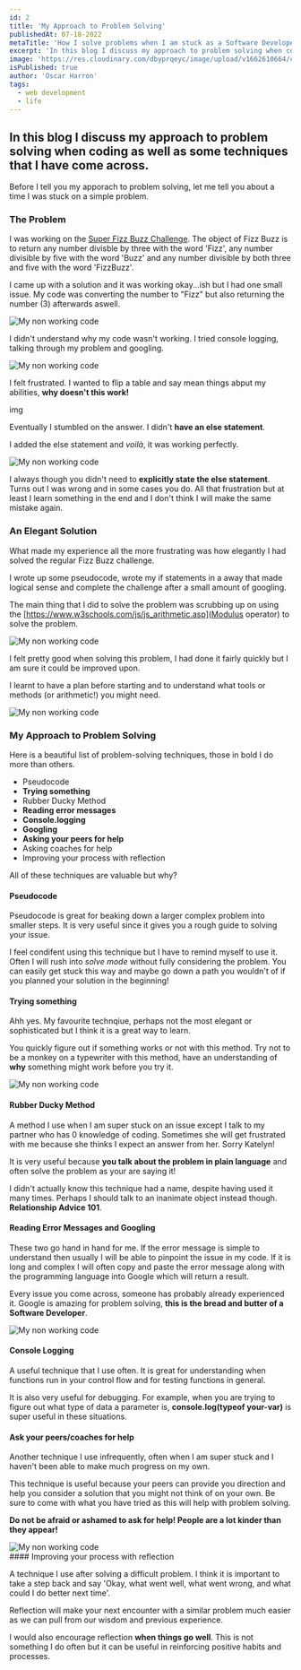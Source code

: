 ```yaml
---
id: 2
title: 'My Approach to Problem Solving'
publishedAt: 07-18-2022
metaTitle: 'How I solve problems when I am stuck as a Software Developer.'
excerpt: 'In this blog I discuss my approach to problem solving when coding as well as some techniques that I have come across.'
image: 'https://res.cloudinary.com/dbyprqeyc/image/upload/v1662610664/cld-sample-2.jpg'
isPublished: true
author: 'Oscar Harron'
tags:
  - web development
  - life
---
```


## In this blog I discuss my approach to problem solving when coding as well as some techniques that I have come across.

Before I tell you my apporach to problem solving, let me tell you about a time I was stuck on a simple problem.

### The Problem

I was working on the [Super Fizz Buzz Challenge](https://replit.com/@drenchoman/Super-FizzBuzz#index.js). The object of Fizz Buzz is to return any number divisble by three with the word 'Fizz', any number divisible by five with the word 'Buzz' and any number divisible by both three and five with the word 'FizzBuzz'.

I came up with a solution and it was working okay...ish but I had one small issue. My code was converting the number to "Fizz" but also returning the number (3) afterwards aswell.

<div className="inBlogImage">
  <Image
    src={'/../public/blogs/my-approach/problem.jpeg'}
    alt="My non working code"
    fill
    style={{ objectFit: 'contain' }}
    alt="The problem I was having"
  />
</div>

I didn't understand why my code wasn't working. I tried console logging, talking through my problem and googling.

<div className="inBlogImage">
  <Image
    src={'/../public/blogs/my-approach/nonworkingcode.jpeg'}
    alt="My non working code"
    fill
    style={{ objectFit: 'contain' }}
    alt="My nonworkingcode"
  />
</div>

I felt frustrated. I wanted to flip a table and say mean things abput my abilities, **why doesn't this work!**

img

Eventually I stumbled on the answer. I didn't **have an else statement**.

I added the else statement and _voilà_, it was working perfectly.

<div className="inBlogImage">
  <Image
    src={'/../public/blogs/my-approach/workingcode.jpeg'}
    alt="My non working code"
    fill
    style={{ objectFit: 'contain' }}
    alt="My nonworkingcode"
  />
</div>

I always though you didn't need to **explicitly state the else statement**. Turns out I was wrong and in some cases you do. All that frustration but at least I learn something in the end and I don't think I will make the same mistake again.

### An Elegant Solution

What made my experience all the more frustrating was how elegantly I had solved the regular Fizz Buzz challenge.

I wrote up some pseudocode, wrote my if statements in a away that made logical sense and complete the challenge after a small amount of googling.

The main thing that I did to solve the problem was scrubbing up on using the [https://www.w3schools.com/js/js_arithmetic.asp](Modulus operator) to solve the problem.

<div className="inBlogImage">
  <Image
    src={'/../public/blogs/my-approach/fizzbuzz.jpeg'}
    alt="My non working code"
    fill
    style={{ objectFit: 'contain' }}
    alt="My nonworkingcode"
  />
</div>

I felt pretty good when solving this problem, I had done it fairly quickly but I am sure it could be improved upon.

I learnt to have a plan before starting and to understand what tools or methods (or arithmetic!) you might need.

<div className="inBlogImage">
  <Image
    src={
      'https://images.unsplash.com/photo-1622566359362-539a508d6af5?ixlib=rb-1.2.1&ixid=MnwxMjA3fDB8MHxwaG90by1wYWdlfHx8fGVufDB8fHx8&auto=format&fit=crop&w=1470&q=80'
    }
    alt="My non working code"
    fill
    style={{ objectFit: 'contain' }}
    alt="My nonworkingcode"
  />
</div>

### My Approach to Problem Solving

Here is a beautiful list of problem-solving techniques, those in bold I do more than others.

- Pseudocode
- **Trying something**
- Rubber Ducky Method
- **Reading error messages**
- **Console.logging**
- **Googling**
- **Asking your peers for help**
- Asking coaches for help
- Improving your process with reflection

All of these techniques are valuable but why?

#### Pseudocode

Pseudocode is great for beaking down a larger complex problem into smaller steps. It is very useful since it gives you a rough guide to solving your issue.

I feel condifent using this technique but I have to remind myself to use it. Often I will rush into _solve mode_ without fully considering the problem. You can easily get stuck this way and maybe go down a path you wouldn't of if you planned your solution in the beginning!

#### Trying something

Ahh yes. My favourite technqiue, perhaps not the most elegant or sophisticated but I think it is a great way to learn.

You quickly figure out if something works or not with this method. Try not to be a monkey on a typewriter with this method, have an understanding of **why** something might work before you try it.

<div className="inBlogImageLarge">
  <Image
    src={
      'https://images.unsplash.com/photo-1559715541-5daf8a0296d0?ixlib=rb-1.2.1&ixid=MnwxMjA3fDB8MHxwaG90by1wYWdlfHx8fGVufDB8fHx8&auto=format&fit=crop&w=986&q=80'
    }
    alt="My non working code"
    fill
    style={{ objectFit: 'contain' }}
    alt="My nonworkingcode"
  />
</div>

#### Rubber Ducky Method

A method I use when I am super stuck on an issue except I talk to my partner who has 0 knowledge of coding. Sometimes she will get frustrated with me because she thinks I expect an answer from her. Sorry Katelyn!

It is very useful because **you talk about the problem in plain language** and often solve the problem as your are saying it!

I didn't actually know this technique had a name, despite having used it many times. Perhaps I should talk to an inanimate object instead though. **Relationship Advice 101**.

#### Reading Error Messages and Googling

These two go hand in hand for me. If the error message is simple to understand then usually I will be able to pinpoint the issue in my code. If it is long and complex I will often copy and paste the error message along with the programming language into Google which will return a result.

Every issue you come across, someone has probably already experienced it. Google is amazing for problem solving, **this is the bread and butter of a Software Developer**.

<div className="inBlogImageLarge">
  <Image
    src={
      'https://images.unsplash.com/photo-1488590528505-98d2b5aba04b?ixlib=rb-1.2.1&ixid=MnwxMjA3fDB8MHxwaG90by1wYWdlfHx8fGVufDB8fHx8&auto=format&fit=crop&w=1470&q=80'
    }
    alt="My non working code"
    fill
    style={{ objectFit: 'cover' }}
    alt="My nonworkingcode"
  />
</div>

#### Console Logging

A useful technique that I use often. It is great for understanding when functions run in your control flow and for testing functions in general.

It is also very useful for debugging. For example, when you are trying to figure out what type of data a parameter is, **console.log(typeof your-var)** is super useful in these situations.

#### Ask your peers/coaches for help

Another technique I use infrequently, often when I am super stuck and I haven't been able to make much progress on my own.

This technique is useful because your peers can provide you direction and help you consider a solution that you might not think of on your own. Be sure to come with what you have tried as this will help with problem solving.

**Do not be afraid or ashamed to ask for help! People are a lot kinder than they appear!**

<div className="inBlogImageLarge">
  <Image
    src={
      'https://images.unsplash.com/photo-1479334053136-4dcabc560c9a?ixlib=rb-4.0.3&ixid=MnwxMjA3fDB8MHxwaG90by1wYWdlfHx8fGVufDB8fHx8&auto=format&fit=crop&w=2976&q=80'
    }
    alt="My non working code"
    fill
    style={{ objectFit: 'cover' }}
    alt="My nonworkingcode"
  />
</div>
#### Improving your process with reflection

A technique I use after solving a difficult problem. I think it is important to take a step back and say 'Okay, what went well, what went wrong, and what could I do better next time'.

Reflection will make your next encounter with a similar problem much easier as we can pull from our wisdom and previous experience.

I would also encourage reflection **when things go well**. This is not something I do often but it can be useful in reinforcing positive habits and processes.
